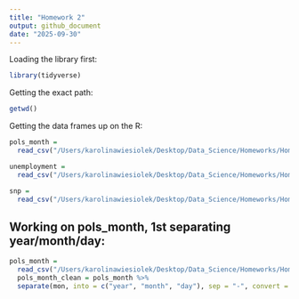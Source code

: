 ```yaml
---
title: "Homework 2"
output: github_document
date: "2025-09-30"
---
```


Loading the library first: 

```r
library(tidyverse)
```

Getting the exact path:
```r
getwd()
```

Getting the data frames up on the R:
```r
pols_month = 
  read_csv("/Users/karolinawiesiolek/Desktop/Data_Science/Homeworks/Homework2/data/pols-month.csv") 

unemployment = 
  read_csv("/Users/karolinawiesiolek/Desktop/Data_Science/Homeworks/Homework2/data/unemployment.csv") 

snp = 
  read_csv("/Users/karolinawiesiolek/Desktop/Data_Science/Homeworks/Homework2/data/snp.csv") 

```

## Working on pols_month, 1st separating year/month/day:

```r
pols_month =
  read_csv("/Users/karolinawiesiolek/Desktop/Data_Science/Homeworks/Homework2/data/pols-month.csv")
  pols_month_clean = pols_month %>% 
  separate(mon, into = c("year", "month", "day"), sep = "-", convert = TRUE)
```


